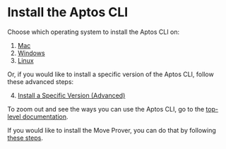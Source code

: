 # Install the Aptos CLI

Choose which operating system to install the Aptos CLI on:

1. [Mac](./install-cli/install-cli-mac.mdx)
2. [Windows](./install-cli/install-cli-windows.mdx)
3. [Linux](./install-cli/install-cli-linux.mdx)

Or, if you would like to install a specific version of the Aptos CLI, follow these advanced steps:

4. [Install a Specific Version (Advanced)](./install-cli/install-cli-specific-version.mdx)

To zoom out and see the ways you can use the Aptos CLI, go to the [top-level documentation](../cli.mdx).

If you would like to install the Move Prover, you can do that by following [these steps](./install-cli/install-move-prover.mdx).
